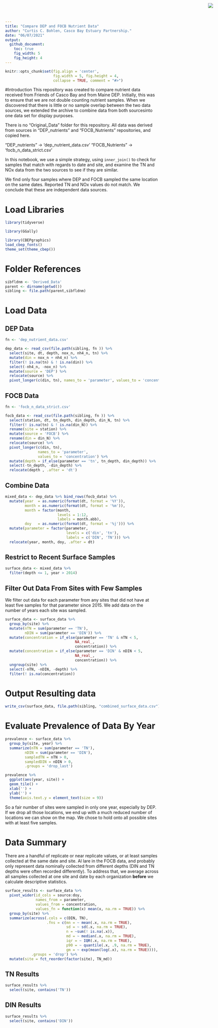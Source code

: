 ```yaml
---
title: "Compare DEP and FOCB Nutrient Data"
author: "Curtis C. Bohlen, Casco Bay Estuary Partnership."
date: "06/07/2021"
output:
  github_document:
    toc: true
    fig_width: 5
    fig_height: 4
---
```


<img
    src="https://www.cascobayestuary.org/wp-content/uploads/2014/04/logo_sm.jpg"
    style="position:absolute;top:10px;right:50px;" />

```r
knitr::opts_chunk$set(fig.align = 'center',
                      fig.width = 5, fig.height = 4,
                      collapse = TRUE, comment = "#>")
```

#Introduction
This repository was created  to compare nutrient data received from Friends 
of Casco Bay and from Maine DEP.  Initially, this was to ensure that we are 
not double counting nutrient samples.  When we discovered that there is little
or no sample overlap between the two data sources, we extended the archive to 
combine data from both sourcesinto one data set for display purposes. 

There is no "Original_Data" folder for this repository.  All data was derived 
from sources in "DEP_nutrients" and "FOCB_Nutrients" repositories, and copied 
here.

"DEP_nutrients"   ->  'dep_nutrient_data.csv'
"FOCB_Nutrients"  ->  'focb_n_data_strict.csv'

In this notebook, we use a simple strategy, using `inner_join()` to check for 
samples that match with regards to date and site, and examine the TN and NOx 
data from the two sources to see if they are similar.

We find only four samples where DEP and FOCB sampled the same location on the 
same dates.  Reported TN and NOx values do not match.  We conclude that these
are independent data sources.

# Load Libraries
```r
library(tidyverse)

library(GGally)

library(CBEPgraphics)
load_cbep_fonts()
theme_set(theme_cbep())
```

# Folder References
```r
sibfldnm <- 'Derived_Data'
parent <- dirname(getwd())
sibling <- file.path(parent,sibfldnm)
```

# Load Data
## DEP Data
```r
fn <- 'dep_nutrient_data.csv'

dep_data <- read_csv(file.path(sibling, fn )) %>%
  select(site, dt, depth, nox_n, nh4_n, tn) %>%
  mutate(din = nox_n + nh4_n) %>%
  filter(! is.na(tn) & ! is.na(din)) %>%
  select(-nh4_n, -nox_n) %>%
  mutate(source = 'DEP') %>%
  relocate(source) %>%
  pivot_longer(c(din, tn), names_to = 'parameter', values_to = 'concentration')
```

## FOCB Data
```r
fn <- 'focb_n_data_strict.csv'

focb_data <- read_csv(file.path(sibling, fn )) %>%
  select(station, dt, tn_depth, din_depth, din_N, tn) %>%
  filter(! is.na(tn) & ! is.na(din_N)) %>%
  rename(site = station) %>%
  mutate(source = 'FOCB') %>%
  rename(din = din_N) %>%
  relocate(source) %>%
  pivot_longer(c(din, tn), 
               names_to = 'parameter', 
               values_to = 'concentration') %>%
  mutate(depth = if_else(parameter == 'tn', tn_depth, din_depth)) %>%
  select(-tn_depth, -din_depth) %>%
  relocate(depth , .after = 'dt')
```

## Combine Data
```r
mixed_data <- dep_data %>% bind_rows(focb_data) %>%
  mutate(year  = as.numeric(format(dt, format = '%Y')),
         month = as.numeric(format(dt, format = '%m')),
         month = factor(month, 
                        levels = 1:12, 
                        labels = month.abb),
         doy   = as.numeric(format(dt, format = '%j'))) %>%
  mutate(parameter = factor(parameter, 
                            levels = c('din', 'tn'), 
                            labels = c('DIN', 'TN'))) %>%
  relocate(year, month, doy, .after = dt)
```

## Restrict to Recent Surface Samples
```r
surface_data <- mixed_data %>%
  filter(depth <= 1, year > 2014)
```

## Filter Out Data From Sites with Few Samples
We filter out data for each parameter from any sites that did not have at least
five samples for that parameter since 2015.  We add data on the number of years 
each site was sampled.
```r
surface_data <- surface_data %>%
  group_by(site) %>%
  mutate(nTN = sum(parameter == 'TN'),
         nDIN = sum(parameter == 'DIN')) %>%
  mutate(concentration = if_else(parameter == 'TN' & nTN < 5, 
                                NA_real_, 
                                concentration)) %>%
  mutate(concentration = if_else(parameter == 'DIN' & nDIN < 5, 
                                NA_real_, 
                                concentration)) %>%
  ungroup(site) %>%
  select(-nTN, -nDIN, -depth) %>%
  filter(! is.na(concentration))
```

# Output Resulting data
```r
write_csv(surface_data, file.path(sibling, "combined_surface_data.csv"))
```

# Evaluate Prevalence of Data By Year
```r
prevalence <- surface_data %>%
  group_by(site, year) %>%
  summarize(nTN = sum(parameter == 'TN'),
         nDIN = sum(parameter == 'DIN'),
         sampledTN = nTN > 0,
         sampledDIN = nDIN > 0,
         .groups = 'drop_last')
```

```r
prevalence %>%
  ggplot(aes(year, site)) +
  geom_tile() +
  xlab('') +
  ylab('') +
  theme(axis.text.y = element_text(size = 9))
```
So a fair number of sites were sampled in only one year, especially by DEP.  If 
we  drop all those locations, we end up with a much reduced number of locations 
we can show on the map.  We chose to hold onto all possible sites with at least 
five samples.

# Data Summary
There are a handful of replicate or near replicate values, or at least samples
collected at the same date and site.  Al lare in the FOCB data, and probably
only represent data nominally collected from different depths (DIN and TN depths
were often recorded differently). To address that, we average across all samples
collected at one site and date by each organization **before** we calculate
descriptive statistics.
```r
surface_results <- surface_data %>%
  pivot_wider(id_cols = source:doy, 
              names_from = parameter, 
              values_from = concentration,
              values_fn = function(x) mean(x, na.rm = TRUE)) %>%
  group_by(site) %>%
  summarize(across(.cols = c(DIN, TN),
                   .fns = c(mn = ~ mean(.x, na.rm = TRUE),
                            sd = ~ sd(.x, na.rm = TRUE), 
                            n = ~sum(! is.na(.x)),
                            md = ~ median(.x, na.rm = TRUE),
                            iqr = ~ IQR(.x, na.rm = TRUE),
                            p90 = ~ quantile(.x, .9, na.rm = TRUE),
                            gm = ~ exp(mean(log(.x), na.rm = TRUE)))),
            .groups = 'drop') %>%
  mutate(site = fct_reorder(factor(site), TN_md))
```

## TN Results
```r
surface_results %>%
  select(site, contains('TN'))
```

## DIN Results
```r
surface_results %>%
  select(site, contains('DIN'))
```
